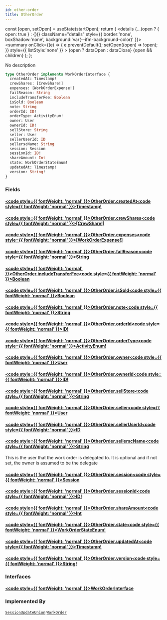 ```yaml
---
id: other-order
title: OtherOrder
---
```









  const [open, setOpen] = useState(startOpen);
  return (
    <details {...(open ? { open: true } : {})} className="details" style={{ border:'none', boxShadow:'none', background:'var(--ifm-background-color)' }}>
      <summary
        onClick={(e) => {
          e.preventDefault();
          setOpen((open) => !open);
        }}
        style={{ listStyle:'none' }}
      >
      {open ? dataOpen : dataClose}
      </summary>
      {open && children}
    </details>
  );
};








No description


```graphql
type OtherOrder implements WorkOrderInterface {
  createdAt: Timestamp!
  crewShares: [CrewShare!]
  expenses: [WorkOrderExpense!]
  failReason: String
  includeTransferFee: Boolean
  isSold: Boolean
  note: String
  orderId: ID!
  orderType: ActivityEnum!
  owner: User
  ownerId: ID!
  sellStore: String
  seller: User
  sellerUserId: ID
  sellerscName: String
  session: Session
  sessionId: ID!
  shareAmount: Int
  state: WorkOrderStateEnum!
  updatedAt: Timestamp!
  version: String!
}
```




### Fields

#### [<code style={{ fontWeight: 'normal' }}>OtherOrder.<b>createdAt</b></code>](#)<Bullet />[<code style={{ fontWeight: 'normal' }}><b>Timestamp!</b></code>](/api/types/scalars/timestamp.mdx) <Badge class="badge badge--secondary badge--non_null" text="non-null"/> <Badge class="badge badge--secondary " text="scalar"/> 



#### [<code style={{ fontWeight: 'normal' }}>OtherOrder.<b>crewShares</b></code>](#)<Bullet />[<code style={{ fontWeight: 'normal' }}><b>[CrewShare!]</b></code>](/api/types/objects/crew-share.mdx) <Badge class="badge badge--secondary " text="list"/> <Badge class="badge badge--secondary " text="object"/> 



#### [<code style={{ fontWeight: 'normal' }}>OtherOrder.<b>expenses</b></code>](#)<Bullet />[<code style={{ fontWeight: 'normal' }}><b>[WorkOrderExpense!]</b></code>](/api/types/objects/work-order-expense.mdx) <Badge class="badge badge--secondary " text="list"/> <Badge class="badge badge--secondary " text="object"/> 



#### [<code style={{ fontWeight: 'normal' }}>OtherOrder.<b>failReason</b></code>](#)<Bullet />[<code style={{ fontWeight: 'normal' }}><b>String</b></code>](/api/types/scalars/string.mdx) <Badge class="badge badge--secondary " text="scalar"/> 



#### [<code style={{ fontWeight: 'normal' }}>OtherOrder.<b>includeTransferFee</b></code>](#)<Bullet />[<code style={{ fontWeight: 'normal' }}><b>Boolean</b></code>](/api/types/scalars/boolean.mdx) <Badge class="badge badge--secondary " text="scalar"/> 



#### [<code style={{ fontWeight: 'normal' }}>OtherOrder.<b>isSold</b></code>](#)<Bullet />[<code style={{ fontWeight: 'normal' }}><b>Boolean</b></code>](/api/types/scalars/boolean.mdx) <Badge class="badge badge--secondary " text="scalar"/> 



#### [<code style={{ fontWeight: 'normal' }}>OtherOrder.<b>note</b></code>](#)<Bullet />[<code style={{ fontWeight: 'normal' }}><b>String</b></code>](/api/types/scalars/string.mdx) <Badge class="badge badge--secondary " text="scalar"/> 



#### [<code style={{ fontWeight: 'normal' }}>OtherOrder.<b>orderId</b></code>](#)<Bullet />[<code style={{ fontWeight: 'normal' }}><b>ID!</b></code>](/api/types/scalars/id.mdx) <Badge class="badge badge--secondary badge--non_null" text="non-null"/> <Badge class="badge badge--secondary " text="scalar"/> 



#### [<code style={{ fontWeight: 'normal' }}>OtherOrder.<b>orderType</b></code>](#)<Bullet />[<code style={{ fontWeight: 'normal' }}><b>ActivityEnum!</b></code>](/api/types/enums/activity-enum.mdx) <Badge class="badge badge--secondary badge--non_null" text="non-null"/> <Badge class="badge badge--secondary " text="enum"/> 



#### [<code style={{ fontWeight: 'normal' }}>OtherOrder.<b>owner</b></code>](#)<Bullet />[<code style={{ fontWeight: 'normal' }}><b>User</b></code>](/api/types/objects/user.mdx) <Badge class="badge badge--secondary " text="object"/> 



#### [<code style={{ fontWeight: 'normal' }}>OtherOrder.<b>ownerId</b></code>](#)<Bullet />[<code style={{ fontWeight: 'normal' }}><b>ID!</b></code>](/api/types/scalars/id.mdx) <Badge class="badge badge--secondary badge--non_null" text="non-null"/> <Badge class="badge badge--secondary " text="scalar"/> 



#### [<code style={{ fontWeight: 'normal' }}>OtherOrder.<b>sellStore</b></code>](#)<Bullet />[<code style={{ fontWeight: 'normal' }}><b>String</b></code>](/api/types/scalars/string.mdx) <Badge class="badge badge--secondary " text="scalar"/> 



#### [<code style={{ fontWeight: 'normal' }}>OtherOrder.<b>seller</b></code>](#)<Bullet />[<code style={{ fontWeight: 'normal' }}><b>User</b></code>](/api/types/objects/user.mdx) <Badge class="badge badge--secondary " text="object"/> 



#### [<code style={{ fontWeight: 'normal' }}>OtherOrder.<b>sellerUserId</b></code>](#)<Bullet />[<code style={{ fontWeight: 'normal' }}><b>ID</b></code>](/api/types/scalars/id.mdx) <Badge class="badge badge--secondary " text="scalar"/> 



#### [<code style={{ fontWeight: 'normal' }}>OtherOrder.<b>sellerscName</b></code>](#)<Bullet />[<code style={{ fontWeight: 'normal' }}><b>String</b></code>](/api/types/scalars/string.mdx) <Badge class="badge badge--secondary " text="scalar"/> 
This is the user that the work order is delegated to. It is optional and if not set, 
the owner is assumed to be the delegate


#### [<code style={{ fontWeight: 'normal' }}>OtherOrder.<b>session</b></code>](#)<Bullet />[<code style={{ fontWeight: 'normal' }}><b>Session</b></code>](/api/types/objects/session.mdx) <Badge class="badge badge--secondary " text="object"/> 



#### [<code style={{ fontWeight: 'normal' }}>OtherOrder.<b>sessionId</b></code>](#)<Bullet />[<code style={{ fontWeight: 'normal' }}><b>ID!</b></code>](/api/types/scalars/id.mdx) <Badge class="badge badge--secondary badge--non_null" text="non-null"/> <Badge class="badge badge--secondary " text="scalar"/> 



#### [<code style={{ fontWeight: 'normal' }}>OtherOrder.<b>shareAmount</b></code>](#)<Bullet />[<code style={{ fontWeight: 'normal' }}><b>Int</b></code>](/api/types/scalars/int.mdx) <Badge class="badge badge--secondary " text="scalar"/> 



#### [<code style={{ fontWeight: 'normal' }}>OtherOrder.<b>state</b></code>](#)<Bullet />[<code style={{ fontWeight: 'normal' }}><b>WorkOrderStateEnum!</b></code>](/api/types/enums/work-order-state-enum.mdx) <Badge class="badge badge--secondary badge--non_null" text="non-null"/> <Badge class="badge badge--secondary " text="enum"/> 



#### [<code style={{ fontWeight: 'normal' }}>OtherOrder.<b>updatedAt</b></code>](#)<Bullet />[<code style={{ fontWeight: 'normal' }}><b>Timestamp!</b></code>](/api/types/scalars/timestamp.mdx) <Badge class="badge badge--secondary badge--non_null" text="non-null"/> <Badge class="badge badge--secondary " text="scalar"/> 



#### [<code style={{ fontWeight: 'normal' }}>OtherOrder.<b>version</b></code>](#)<Bullet />[<code style={{ fontWeight: 'normal' }}><b>String!</b></code>](/api/types/scalars/string.mdx) <Badge class="badge badge--secondary badge--non_null" text="non-null"/> <Badge class="badge badge--secondary " text="scalar"/> 



### Interfaces

#### [<code style={{ fontWeight: 'normal' }}><b>WorkOrderInterface</b></code>](/api/types/interfaces/work-order-interface.mdx) <Badge class="badge badge--secondary " text="interface"/> 







### Implemented By

[`SessionUpdateUnion`](/api/types/unions/session-update-union.mdx)  <Badge class="badge badge--secondary badge--relation" text="union"/><Bullet />[`WorkOrder`](/api/types/unions/work-order.mdx)  <Badge class="badge badge--secondary badge--relation" text="union"/>